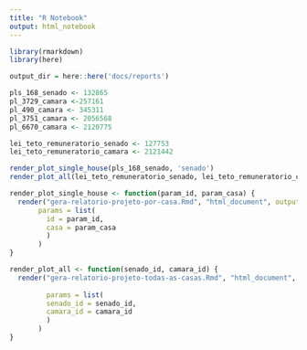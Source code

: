 ```yaml
---
title: "R Notebook"
output: html_notebook
---
```



```r
library(rmarkdown)
library(here)

output_dir = here::here('docs/reports')

pls_168_senado <- 132865
pl_3729_camara <-257161
pl_490_camara <- 345311
pl_3751_camara <- 2056568
pl_6670_camara <- 2120775

lei_teto_remuneratorio_senado <- 127753
lei_teto_remuneratorio_camara <- 2121442

render_plot_single_house(pls_168_senado, 'senado')
render_plot_all(lei_teto_remuneratorio_senado, lei_teto_remuneratorio_camara)

render_plot_single_house <- function(param_id, param_casa) {
  render("gera-relatorio-projeto-por-casa.Rmd", "html_document", output_dir = output_dir, output_file = paste0('report_', param_id, '_', param_casa, '.html'), 
       params = list(
         id = param_id,
         casa = param_casa
         )
       )
}

render_plot_all <- function(senado_id, camara_id) {
  render("gera-relatorio-projeto-todas-as-casas.Rmd", "html_document", output_dir = output_dir, output_file = paste0('report_', senado_id, '_senado_',
                                                                                                                     camara_id, '_camara', '.html'), 
         params = list(
         senado_id = senado_id,
         camara_id = camara_id
         )
       )
}
```
